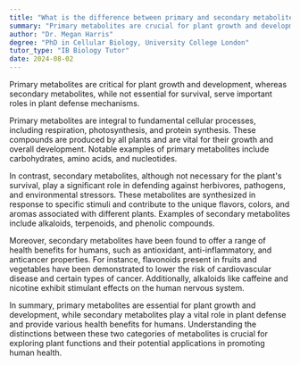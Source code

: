 ```yaml
---
title: "What is the difference between primary and secondary metabolites, and how do they relate to plant function and human health?"
summary: "Primary metabolites are crucial for plant growth and development, whereas secondary metabolites, although not essential for survival, play important roles in various ecological functions."
author: "Dr. Megan Harris"
degree: "PhD in Cellular Biology, University College London"
tutor_type: "IB Biology Tutor"
date: 2024-08-02
---
```


Primary metabolites are critical for plant growth and development, whereas secondary metabolites, while not essential for survival, serve important roles in plant defense mechanisms.

Primary metabolites are integral to fundamental cellular processes, including respiration, photosynthesis, and protein synthesis. These compounds are produced by all plants and are vital for their growth and overall development. Notable examples of primary metabolites include carbohydrates, amino acids, and nucleotides.

In contrast, secondary metabolites, although not necessary for the plant's survival, play a significant role in defending against herbivores, pathogens, and environmental stressors. These metabolites are synthesized in response to specific stimuli and contribute to the unique flavors, colors, and aromas associated with different plants. Examples of secondary metabolites include alkaloids, terpenoids, and phenolic compounds.

Moreover, secondary metabolites have been found to offer a range of health benefits for humans, such as antioxidant, anti-inflammatory, and anticancer properties. For instance, flavonoids present in fruits and vegetables have been demonstrated to lower the risk of cardiovascular disease and certain types of cancer. Additionally, alkaloids like caffeine and nicotine exhibit stimulant effects on the human nervous system.

In summary, primary metabolites are essential for plant growth and development, while secondary metabolites play a vital role in plant defense and provide various health benefits for humans. Understanding the distinctions between these two categories of metabolites is crucial for exploring plant functions and their potential applications in promoting human health.
    
